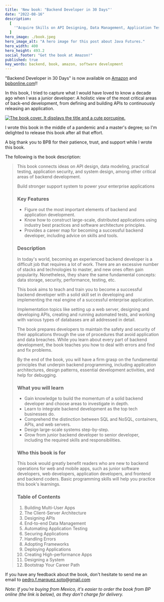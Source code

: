 ```yaml
---
title: 'New book: "Backend Developer in 30 Days"'
date: "2022-08-16"
description:
  [
    '"Acquire Skills on API Designing, Data Management, Application Testing, Deployment, Security and Performance Optimization"',
  ]
hero_image: ./book.jpeg
hero_image_alt: "A hero image for this post about Java Futures."
hero_width: 400
hero_height: 493.2
social_footer: "Get the book at Amazon!"
published: true
key_words: backend, book, amazon, software development
---
```



"Backend Developer in 30 Days" is now available on <a href="https://www.amazon.com/dp/9355513216/ref=cm_sw_r_apa_i_V19CYDR26B3R3ST9QMPP_0">Amazon</a> and [bpbonline.com](https://bpbonline.com/products/backend-developer-in-30-days?variant=42073104187592)!!

In this book, I tried to capture what I would have loved to know a decade ago when I was a junior developer: A holistic view of the most critical areas of back-end development, from defining and building APIs to continuously releasing an application.

<a href="https://www.amazon.com/dp/9355513216/ref=cm_sw_r_apa_i_V19CYDR26B3R3ST9QMPP_0">
  <Image
    src={book}
    width={1000 * 0.3}
    height={1233 * 0.3}
    alt="The book cover. It displays the title and a cute porcupine."
  />
</a>

I wrote this book in the middle of a pandemic and a master's degree; so I'm delighted to release this book after all that effort.

A big thank you to BPB for their patience, trust, and support while I wrote this book.

The following is the book description:

<blockquote>
This book connects ideas on API design, data modeling, practical testing, application security, and system design, among other critical areas of backend development.

Build stronger support system to power your enterprise applications

### Key Features

- Figure out the most important elements of backend and application development.
- Know how to construct large-scale, distributed applications using industry best practices and software architecture principles.
- Provides a career map for becoming a successful backend developer, including advice on skills and tools.

### Description

In today's world, becoming an experienced backend developer is a difficult job that requires a lot of work. There are an excessive number of stacks and technologies to master, and new ones often gain popularity. Nonetheless, they share the same fundamental concepts: data storage, security, performance, testing, etc.

This book aims to teach and train you to become a successful backend developer with a solid skill set in developing and implementing the real engine of a successful enterprise application.

Implementation topics like setting up a web server, designing and developing APIs, creating and running automated tests, and working with various types of databases are all addressed in detail.

The book prepares developers to maintain the safety and security of their applications through the use of procedures that avoid application and data breaches. While you learn about every part of backend development, the book teaches you how to deal with errors and find and fix problems.

By the end of the book, you will have a firm grasp on the fundamental principles that underpin backend programming, including application architectures, design patterns, essential development activities, and help for debugging.

### What you will learn

- Gain knowledge to build the momentum of a solid backend developer and choose areas to investigate in depth.
- Learn to integrate backend development as the top tech businesses do.
- Comprehend the distinction between SQL and NoSQL, containers, APIs, and web servers.
- Design large-scale systems step-by-step.
- Grow from junior backend developer to senior developer, including the required skills and responsibilities.

### Who this book is for

This book would greatly benefit readers who are new to backend operations for web and mobile apps, such as junior software developers, web developers, application developers, and frontend and backend coders. Basic programming skills will help you practice this book's learnings.

### Table of Contents

1. Building Multi-User Apps
2. The Client-Server Architecture
3. Designing APIs
4. End-to-end Data Management
5. Automating Application Testing
6. Securing Applications
7. Handling Errors
8. Adopting Frameworks
9. Deploying Applications
10. Creating High-performance Apps
11. Designing a System
12. Bootstrap Your Career Path

</blockquote>

If you have any feedback about the book, don't hesitate to send me an email to <a href="mailto:pedro.f.marquez.soto@gmail.com">pedro.f.marquez.soto@gmail.com</a>

_Note: If you're buying from Mexico, it's easier to order the book from BP online (the link is below), as they don't charge for delivery._
